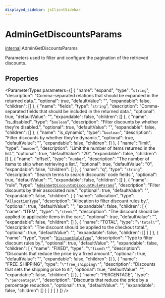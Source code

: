 ```yaml
---
displayed_sidebar: jsClientSidebar
---
```



# AdminGetDiscountsParams

[internal](../../modules/internal.mdx).AdminGetDiscountsParams

Parameters used to filter and configure the pagination of the retrieved discounts.

## Properties

<ParameterTypes parameters={[
  {
    "name": "expand",
    "type": "`string`",
    "description": "Comma-separated relations that should be expanded in the returned data.",
    "optional": true,
    "defaultValue": "",
    "expandable": false,
    "children": []
  },
  {
    "name": "fields",
    "type": "`string`",
    "description": "Comma-separated fields that should be included in the returned data.",
    "optional": true,
    "defaultValue": "",
    "expandable": false,
    "children": []
  },
  {
    "name": "is_disabled",
    "type": "`boolean`",
    "description": "Filter discounts by whether they're disabled.",
    "optional": true,
    "defaultValue": "",
    "expandable": false,
    "children": []
  },
  {
    "name": "is_dynamic",
    "type": "`boolean`",
    "description": "Filter discounts by whether they're dynamic.",
    "optional": true,
    "defaultValue": "",
    "expandable": false,
    "children": []
  },
  {
    "name": "limit",
    "type": "`number`",
    "description": "Limit the number of items returned in the list.",
    "optional": true,
    "defaultValue": "20",
    "expandable": false,
    "children": []
  },
  {
    "name": "offset",
    "type": "`number`",
    "description": "The number of items to skip when retrieving a list.",
    "optional": true,
    "defaultValue": "0",
    "expandable": false,
    "children": []
  },
  {
    "name": "q",
    "type": "`string`",
    "description": "Search terms to search discounts' code fields.",
    "optional": true,
    "defaultValue": "",
    "expandable": false,
    "children": []
  },
  {
    "name": "rule",
    "type": "[`AdminGetDiscountsDiscountRuleParams`](internal.AdminGetDiscountsDiscountRuleParams.mdx)",
    "description": "Filter discounts by their associated rule.",
    "optional": true,
    "defaultValue": "",
    "expandable": false,
    "children": [
      {
        "name": "allocation",
        "type": "[`AllocationType`](../enums/internal.internal.AllocationType.mdx)",
        "description": "Allocation to filter discount rules by.",
        "optional": true,
        "defaultValue": "",
        "expandable": false,
        "children": [
          {
            "name": "ITEM",
            "type": "``\"item\"``",
            "description": "The discount should be applied to applicable items in the cart.",
            "optional": true,
            "defaultValue": "",
            "expandable": false,
            "children": []
          },
          {
            "name": "TOTAL",
            "type": "``\"total\"``",
            "description": "The discount should be applied to the checkout total.",
            "optional": true,
            "defaultValue": "",
            "expandable": false,
            "children": []
          }
        ]
      },
      {
        "name": "type",
        "type": "[`DiscountRuleType`](../enums/internal.internal.DiscountRuleType.mdx)",
        "description": "Type to filter discount rules by.",
        "optional": true,
        "defaultValue": "",
        "expandable": false,
        "children": [
          {
            "name": "FIXED",
            "type": "``\"fixed\"``",
            "description": "Discounts that reduce the price by a fixed amount.",
            "optional": true,
            "defaultValue": "",
            "expandable": false,
            "children": []
          },
          {
            "name": "FREE_SHIPPING",
            "type": "``\"free_shipping\"``",
            "description": "Discounts that sets the shipping price to `0`.",
            "optional": true,
            "defaultValue": "",
            "expandable": false,
            "children": []
          },
          {
            "name": "PERCENTAGE",
            "type": "``\"percentage\"``",
            "description": "Discounts that reduce the price by a percentage reduction.",
            "optional": true,
            "defaultValue": "",
            "expandable": false,
            "children": []
          }
        ]
      }
    ]
  }
]} />
